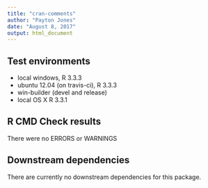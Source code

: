 ```yaml
---
title: "cran-comments"
author: "Payton Jones"
date: "August 8, 2017"
output: html_document
---
```


## Test environments
* local windows, R 3.3.3
* ubuntu 12.04 (on travis-ci), R 3.3.3
* win-builder (devel and release)
* local OS X R 3.3.1

## R CMD Check results
There were no ERRORS or WARNINGS

## Downstream dependencies
There are currently no downstream dependencies for this package.
